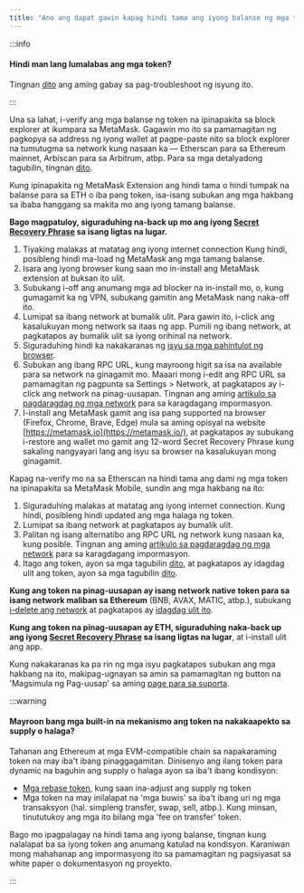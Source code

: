 ```yaml
---
title: "Ano ang dapat gawin kapag hindi tama ang iyong balanse ng mga token"
---
```



:::info

#### Hindi man lang lumalabas ang mga token?

Tingnan [dito](/managing-my-tokens/custom-tokens/a-token-is-missing-from-my-wallet) ang aming gabay sa pag-troubleshoot ng isyung ito.

:::

Una sa lahat, i-verify ang mga balanse ng token na ipinapakita sa block explorer at ikumpara sa MetaMask. Gagawin mo ito sa pamamagitan ng pagkopya sa address ng iyong wallet at pagpe-paste nito sa block explorer na tumutugma sa network kung nasaan ka — Etherscan para sa Ethereum mainnet, Arbiscan para sa Arbitrum, atbp. Para sa mga detalyadong tagubilin, tingnan [dito](/managing-my-wallet/how-to-check-my-wallet-activity-on-the-blockchain-explorer).

<Tabs>

<TabItem value="Extension" label="Extension">

Kung ipinapakita ng MetaMask Extension ang hindi tama o hindi tumpak na balanse para sa ETH o iba pang token, isa-isang subukan ang mga hakbang sa ibaba hanggang sa makita mo ang iyong tamang balanse.

**Bago magpatuloy, siguraduhing na-back up mo ang iyong [Secret Recovery Phrase](/getting-started/user-guide-secret-recovery-phrase-password-and-private-keys) sa isang ligtas na lugar.**

1. Tiyaking malakas at matatag ang iyong internet connection Kung hindi, posibleng hindi ma-load ng MetaMask ang mga tamang balanse.
2. Isara ang iyong browser kung saan mo in-install ang MetaMask extension at buksan ito ulit.
3. Subukang i-off ang anumang mga ad blocker na in-install mo, o, kung gumagamit ka ng VPN, subukang gamitin ang MetaMask nang naka-off ito.
4. Lumipat sa ibang network at bumalik ulit. Para gawin ito, i-click ang kasalukuyan mong network sa itaas ng app. Pumili ng ibang network, at pagkatapos ay bumalik ulit sa iyong orihinal na network.
5. Siguraduhing hindi ka nakakaranas ng [isyu sa mga pahintulot ng browser](/troubleshooting/metamask-states-balance-may-be-outdated-displays-in-orange-or-eth-not-added-to-balance).
6. Subukan ang ibang RPC URL, kung mayroong higit sa isa na available para sa network na ginagamit mo. Maaari mong i-edit ang RPC URL sa pamamagitan ng pagpunta sa Settings > Network, at pagkatapos ay i-click ang network na pinag-uusapan. Tingnan ang aming [artikulo sa pagdaragdag ng mga network](/networks-and-sidechains/managing-networks/how-to-add-a-custom-network-rpc) para sa karagdagang impormasyon.
7. I-install ang MetaMask gamit ang isa pang supported na browser (Firefox, Chrome, Brave, Edge) mula sa aming opisyal na website [https://metamask.io](https://metamask.io/), at pagkatapos ay subukang i-restore ang wallet mo gamit ang 12-word Secret Recovery Phrase kung sakaling nangyayari lang ang isyu sa browser na kasalukuyan mong ginagamit.

</TabItem>

<TabItem value="Mobile" label="Mobile">

Kapag na-verify mo na sa Etherscan na hindi tama ang dami ng mga token na ipinapakita sa MetaMask Mobile, sundin ang mga hakbang na ito:

1. Siguraduhing malakas at matatag ang iyong internet connection. Kung hindi, posibleng hindi updated ang mga halaga ng token.
2. Lumipat sa ibang network at pagkatapos ay bumalik ulit.
3. Palitan ng isang alternatibo ang RPC URL ng network kung nasaan ka, kung posible. Tingnan ang aming [artikulo sa pagdaragdag ng mga network](/networks-and-sidechains/managing-networks/how-to-add-a-custom-network-rpc) para sa karagdagang impormasyon.
4. Itago ang token, ayon sa mga tagubilin [dito](/managing-my-tokens/custom-tokens/how-to-display-tokens-in-metamask), at pagkatapos ay idagdag ulit ang token, ayon sa mga tagubilin [dito](/managing-my-tokens/custom-tokens/how-to-display-tokens-in-metamask).

**Kung ang token na pinag-uusapan ay isang network native token para sa isang network maliban sa Ethereum** (BNB, AVAX, MATIC, atbp.), subukang [i-delete ang network](/networks-and-sidechains/managing-networks/how-to-remove-networks) at pagkatapos ay [idagdag ulit ito](/networks-and-sidechains/managing-networks/how-to-add-a-custom-network-rpc).

**Kung ang token na pinag-uusapan ay ETH, siguraduhing naka-back up ang iyong [Secret Recovery Phrase](/getting-started/user-guide-secret-recovery-phrase-password-and-private-keys) sa isang ligtas na lugar**, at i-install ulit ang app.

</TabItem>

</Tabs>

Kung nakakaranas ka pa rin ng mga isyu pagkatapos subukan ang mga hakbang na ito, makipag-ugnayan sa amin sa pamamagitan ng button na 'Magsimula ng Pag-uusap' sa aming [page para sa suporta](https://support.metamask.io/hc/en-us).

:::warning

#### Mayroon bang mga built-in na mekanismo ang token na nakakaapekto sa supply o halaga?

Tahanan ang Ethereum at mga EVM-compatible chain sa napakaraming token na may iba't ibang pinaggagamitan. Dinisenyo ang ilang token para dynamic na baguhin ang supply o halaga ayon sa iba't ibang kondisyon:

- [Mga rebase token](/managing-my-tokens/user-guide-tokens), kung saan ina-adjust ang supply ng token
- Mga token na may inilalapat na 'mga buwis' sa iba't ibang uri ng mga transaksyon (hal. simpleng transfer, swap, sell, atbp.). Kung minsan, tinututukoy ang mga ito bilang mga 'fee on transfer' token.

Bago mo ipagpalagay na hindi tama ang iyong balanse, tingnan kung nalalapat ba sa iyong token ang anumang katulad na kondisyon. Karaniwan mong mahahanap ang impormasyong ito sa pamamagitan ng pagsiyasat sa white paper o dokumentasyon ng proyekto.

:::
